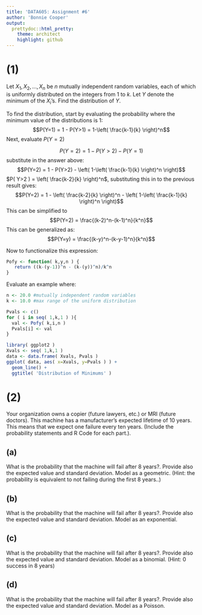 ```yaml
---
title: 'DATA605: Assignment #6'
author: 'Bonnie Cooper'
output:
  prettydoc::html_pretty:
    theme: architect
    highlight: github
---
```


# (1)

Let $X_1, X_2, . . . , X_n$ be $n$ mutually independent random variables, each of
which is uniformly distributed on the integers from 1 to $k$. Let $Y$ denote the
minimum of the $X_i$’s. Find the distribution of $Y$.

To find the distribution, start by evaluating the probability where the minimum value of the distributions is 1: 
$$P(Y=1) = 1 - P(Y>1) = 1-\left( \frac{k-1}{k} \right)^n$$
Next, evaluate $P(Y=2)$

$$P(Y=2) = 1 - P(Y>2) -P(Y=1)$$
substitute in the answer above:
$$P(Y=2) = 1 - P(Y>2) - \left( 1-\left( \frac{k-1}{k} \right)^n \right)$$
$P( Y>2 ) = \left( \frac{k-2}{k} \right)^n$, substituting this in to the previous result gives:
$$P(Y=2) = 1 - \left( \frac{k-2}{k} \right)^n - \left( 1-\left( \frac{k-1}{k} \right)^n \right)$$
This can be simplified to
$$P(Y=2) = \frac{(k-2)^n-(k-1)^n}{k^n}$$
This can be generalized as:
$$P(Y=y) = \frac{(k-y)^n-(k-y-1)^n}{k^n}$$

Now to functionalize this expression:
```r
Pofy <- function( k,y,n ) {
   return ((k-(y-1))^n - (k-(y))^n)/k^n
}
```
Evaluate an example where:
```r
n <- 20.0 #mutually independent random variables
k <- 10.0 #max range of the uniform distribution
```

```r
Pvals <- c()
for ( i in seq( 1,k,1 ) ){
  val <- Pofy( k,i,n )
  Pvals[i] <- val
}

library( ggplot2 )
Xvals <- seq( 1,k,1 )
data <- data.frame( Xvals, Pvals )
ggplot( data, aes( x=Xvals, y=Pvals ) ) +
  geom_line() +
  ggtitle( 'Distribution of Minimums' )
```



# (2)

Your organization owns a copier (future lawyers, etc.) or MRI (future doctors).
This machine has a manufacturer’s expected lifetime of 10 years. This means
that we expect one failure every ten years. (Include the probability statements
and R Code for each part.).

## (a)
What is the probability that the machine will fail after 8 years?. Provide also the
expected value and standard deviation. Model as a geometric. (Hint: the probability is
equivalent to not failing during the first 8 years..)

## (b)
What is the probability that the machine will fail after 8 years?. Provide also the
expected value and standard deviation. Model as an exponential. 

## (c)
What is the probability that the machine will fail after 8 years?. Provide also the
expected value and standard deviation. Model as a binomial. (Hint: 0 success in 8
years) 

## (d)
What is the probability that the machine will fail after 8 years?. Provide also the
expected value and standard deviation. Model as a Poisson. 

<br><br><br>